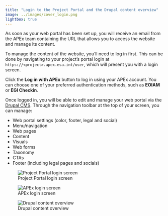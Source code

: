 ```yaml
---
title: "Login to the Project Portal and the Drupal content overview"
image: ../images/cover_login.png
lightbox: true
---
```


:::{.grid}
::: {.g-col-8}
As soon as your web portal has been set up, you will receive an email from the APEx team containing the URL that
allows you to access the website and manage its content.

To manage the content of the website, you’ll need to log in first. This can be done by navigating to your project’s
portal login at `https://<project>.apex.esa.int/user`, which will present you with a login screen.

Click the **Log in with APEx** button to log in using your APEx account. You can choose one of your preferred
authentication methods, such as **EOIAM** or **EGI Checkin**.

Once logged in, you will be able to edit and manage your web portal via the
[Drupal CMS](https://new.drupal.org/docs/drupal-cms). Through the navigation toolbar at the top of your screen, you
can manage:

* Web portal settings (color, footer, legal and social)
* Menu/navigation
* Web pages
* Content
* Visuals
* Web forms
* Taxonomy
* CTAs
* Footer (including legal pages and socials)

:::
::: {.g-col-4}

![Project Portal login screen](../images/login_1.png){group="gallery-login"}

![APEx login screen](../images/login_2.jpg){group="gallery-login"}

![Drupal content overview](../images/login_3.png){group="gallery-login"}

:::
:::
